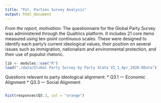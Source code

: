 ```yaml
---
title: "Pol. Parties Survey Analysis"
output: html_document
---
```


_From the report, motivation_: The questionnaire for the Global Party Survey was administered through the Qualtrics platform. It includes 21 core items measured using ten-point continuous scales. These were designed to identify each party’s current ideological values, their position on several issues such as immigration, nationalism and environmental protection, and their use of populist rhetoric.
```r
lib <- modules::use("R")
load("./data/Global Party Survey by Party Stata V2_1_Apr_2020.RData")
```

Questions relevant to party ideological alignment:
* Q3.1 — Economic Alignment
* Q3.3 — Social Alignment

```r

```

```r
hist(responses$Q3.3, col = "orange")
```
